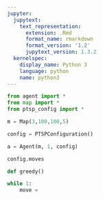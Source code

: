 ```yaml
---
jupyter:
  jupytext:
    text_representation:
      extension: .Rmd
      format_name: rmarkdown
      format_version: '1.2'
      jupytext_version: 1.3.2
  kernelspec:
    display_name: Python 3
    language: python
    name: python3
---
```


```python
from agent import *
from map import *
from ptsp_config import *
```

```python
m = Map(3,100,100,5)
```

```python
config = PTSPConfiguration()
```

```python
a = Agent(m, 1, config)
```

```python
config.moves
```

```python
def greedy()
```

```python
while 1:
    move = 
```
